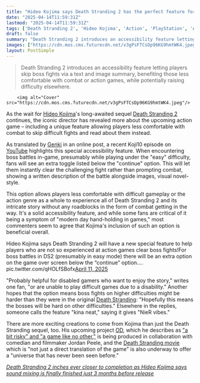 ```yaml
---
title: "Hideo Kojima says Death Stranding 2 has the perfect feature for fans of the action game's lore and not its combat, letting you skip boss fights and read about them instead"
date: "2025-04-14T11:59:31Z"
lastmod: "2025-04-14T11:59:31Z"
tags: ['Death Stranding 2', 'Hideo Kojima', 'Action', 'PlayStation', 'Accessibility']
draft: false
summary: "Death Stranding 2 introduces an accessibility feature letting players skip boss fights via a text and image summary,  benefiting those less comfortable with combat or action games, while potentially raising difficulty elsewhere."
images: ["https://cdn.mos.cms.futurecdn.net/v3gPsFTCsDp96KG9hmtWK4.jpeg"]
layout: PostSimple
---
```

> Death Stranding 2 introduces an accessibility feature letting players skip boss fights via a text and image summary,  benefiting those less comfortable with combat or action games, while potentially raising difficulty elsewhere.


        <img alt="Cover" src="https://cdn.mos.cms.futurecdn.net/v3gPsFTCsDp96KG9hmtWK4.jpeg"/>
        
As the wait for [<u>Hideo Kojima</u>](https://www.gamesradar.com/tag/hideo-kojima/)'s long-awaited sequel [<u>Death Stranding 2</u>](https://www.gamesradar.com/death-stranding-2-guide/) continues, the iconic director has revealed more about the upcoming action game – including a unique feature allowing players less comfortable with combat to skip difficult fights and read about them instead.

As translated by [<u>Genki</u>](https://x.com/Genki_JPN/status/1910720581085126707) in an online post, a recent Koji10 episode on [<u>YouTube</u>](https://www.youtube.com/watch?v=qgVFFLnXEWk) highlights this special accessibility feature. When encountering boss battles in-game, presumably while playing under the "easy" difficulty, fans will see an extra toggle listed below the "continue" option. This will let them instantly clear the challenging fight rather than prompting combat, showing a written description of the battle alongside images, visual novel-style.

This option allows players less comfortable with difficult gameplay or the action genre as a whole to experience all of Death Stranding 2 and its intricate story without any roadblocks in the form of combat getting in the way. It's a solid accessibility feature, and while some fans are critical of it being a symptom of "modern day hand-holding in games," most commenters seem to agree that Kojima's inclusion of such an option is beneficial overall.

Hideo Kojima says Death Stranding 2 will have a new special feature to help players who are not so experienced at action games clear boss fights!For boss battles in DS2 (presumably in easy mode) there will be an extra option on the game over screen below the “continue” option.… pic.twitter.com/qHOLfSBofx[April 11, 2025](https://twitter.com/cantworkitout/status/1910720581085126707)

"Probably helpful for disabled gamers who want to enjoy the story," writes one fan, "or are unable to play difficult games due to a disability." Another hopes that the option means boss fights on higher difficulties might be harder than they were in the original [<u>Death Stranding</u>](https://www.gamesradar.com/death-stranding-guide/): "Hopefully this means the bosses will be hard on other difficulties." Elsewhere in the replies, someone calls the feature "kina neat," saying it gives "NieR vibes."

There are more exciting creations to come from Kojima than just the Death Stranding sequel, too. His upcoming project [<u>OD</u>](https://www.gamesradar.com/od-overdose-hideo-kojima-xbox-guide/), which he describes as [<u>"a bit risky" and "a game like no other,"</u>](https://www.gamesradar.com/games/horror/hideo-kojima-says-the-choice-to-create-something-new-that-wasnt-death-stranding-with-od-is-a-bit-risky-as-its-a-game-like-no-other/) is being produced in collaboration with comedian and filmmaker Jordan Peele, and the [<u>Death Stranding movie</u>](https://www.gamesradar.com/hideo-kojima-says-the-death-stranding-movie-is-not-just-a-direct-translation-of-the-game-will-show-a-universe-that-has-never-been-seen-before/) which is "not just a direct translation of the game" is also underway to offer a "universe that has never been seen before."

[<u><em>Death Stranding 2 inches ever closer to completion as Hideo Kojima says sound mixing is finally finished just 3 months before release</em></u>](https://www.gamesradar.com/games/open-world/death-stranding-2-inches-ever-closer-to-completion-as-hideo-kojima-says-sound-mixing-is-finally-finished-just-3-months-before-release/)
        